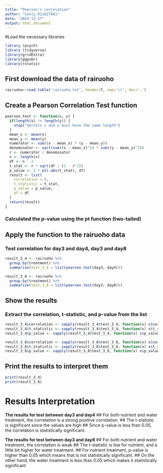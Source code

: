 ```yaml
---
title: "Pearson’s correlation"
author: "Lesly_R12627041"
date: "2024-11-17"
output: html_document
---
```

#Load the necessary libraries
```r
library (psych)
library (tidyverse)
library(gridExtra)
library(ggpubr)
library(rstatix)
```


## First download the data of rairuoho
```r
rairuoho<-read.table('rairuoho.txt', header=T, sep='\t', dec='.')
```


## Create a Pearson Correlation Test function
```r
pearson.test <- function(x, y) {
  if(length(x) != length(y)) {
    stop("Vectors x and y must have the same length")
  }
  mean_x <- mean(x)
  mean_y <- mean(y)
  numerator <- sum((x - mean_x) * (y - mean_y))
  denominator <- sqrt(sum((x - mean_x)^2) * sum((y - mean_y)^2))
  r <- numerator / denominator
  n <- length(x)
  df <- n - 2
  t_stat <- r * sqrt(df / (1 - r^2))
  p_value <- 2 * pt(-abs(t_stat), df)
  result <- list(
    correlation = r,
    t_statistic = t_stat,
    p_value = p_value,
    df = df
  )
  return(result)
}
```
### Calculated the p-value using the pt function (two-tailed)


## Apply the function to the rairuoho data
### Test correlation for day3 and day4, day3 and day8
```r
result_3_4 <- rairuoho %>% 
  group_by(treatment) %>%
  summarise(test_3_4 = list(pearson.test(day3, day4)))

result_3_8 <- rairuoho %>% 
  group_by(treatment) %>%
  summarise(test_3_8 = list(pearson.test(day3, day8)))
```


## Show the results
### Extract the correlation, t-statistic, and p-value from the list
```r
result_3_4$correlation <- sapply(result_3_4$test_3_4, function(x) x$correlation)
result_3_4$t_statistic <- sapply(result_3_4$test_3_4, function(x) x$t_statistic)
result_3_4$p_value <- sapply(result_3_4$test_3_4, function(x) x$p_value)

result_3_8$correlation <- sapply(result_3_8$test_3_8, function(x) x$correlation)
result_3_8$t_statistic <- sapply(result_3_8$test_3_8, function(x) x$t_statistic)
result_3_8$p_value <- sapply(result_3_8$test_3_8, function(x) x$p_value)
```


## Print the results to interpret them
```r
print(result_3_4)
print(result_3_8)
```


# Results Interpretation
**The results for test between day3 and day4**
## For both nutrient and water treatment, the correlation is a strong positive correlation. 
## The t-statistic is significant since the values are high
## Since p-value is less than 0.05, the correlation is statistically significant. 

**The results for test between day3 and day8**
## For both nutrient and water treatment, the correlation is weak
## The t-statistic is low for nutrient, and a little bit higher for water treatment.
## For nutrient treatment, p-value is higher than 0.05 which means that is not statistically significant.
## On the other hand, the water treatment is less than 0.05 which makes it statistically significant


